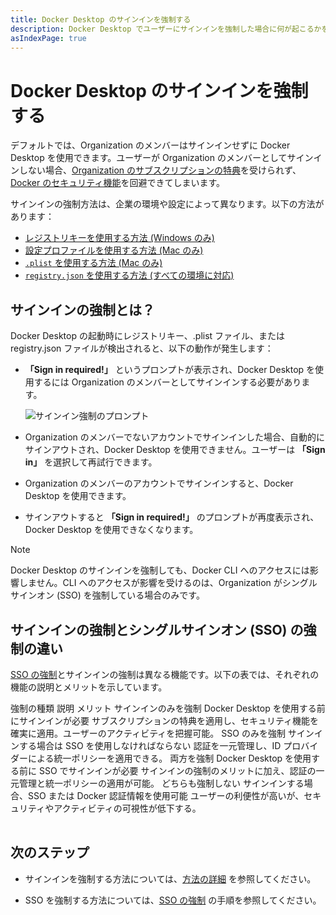 ```yaml
---
title: Docker Desktop のサインインを強制する
description: Docker Desktop でユーザーにサインインを強制した場合に何が起こるかを理解する
asIndexPage: true
---
```



# Docker Desktop のサインインを強制する

デフォルトでは、Organization のメンバーはサインインせずに Docker Desktop を使用できます。ユーザーが Organization のメンバーとしてサインインしない場合、[Organization のサブスクリプションの特典](https://docs.docker.com/subscription/details/)を受けられず、[Docker のセキュリティ機能](/docker-security-ja/for-admins/hardened-desktop/)を回避できてしまいます。

サインインの強制方法は、企業の環境や設定によって異なります。以下の方法があります：

- [レジストリキーを使用する方法 (Windows のみ)](/docker-security-ja/for-admins/enforce-sign-in/methods#レジストリキーを使用する方法-windows-のみ)
- [設定プロファイルを使用する方法 (Mac のみ)](/docker-security-ja/for-admins/enforce-sign-in/methods#設定プロファイルを使用する方法-mac-のみ)
- [`.plist` を使用する方法 (Mac のみ)](/docker-security-ja/for-admins/enforce-sign-in/methods#設定プロファイルを使用する方法-mac-のみ)
- [`registry.json` を使用する方法 (すべての環境に対応)](/docker-security-ja/for-admins/enforce-sign-in/methods#設定プロファイルを使用する方法-mac-のみ)

## サインインの強制とは？

Docker Desktop の起動時にレジストリキー、.plist ファイル、または registry.json ファイルが検出されると、以下の動作が発生します：

- **「Sign in required!」** というプロンプトが表示され、Docker Desktop を使用するには Organization のメンバーとしてサインインする必要があります。

  ![サインイン強制のプロンプト](/docker-security-ja/enforce-sign-in.png)

- Organization のメンバーでないアカウントでサインインした場合、自動的にサインアウトされ、Docker Desktop を使用できません。ユーザーは **「Sign in」** を選択して再試行できます。

- Organization のメンバーのアカウントでサインインすると、Docker Desktop を使用できます。

- サインアウトすると **「Sign in required!」** のプロンプトが再度表示され、Docker Desktop を使用できなくなります。

> [!NOTE]
> 
> Docker Desktop のサインインを強制しても、Docker CLI へのアクセスには影響しません。CLI へのアクセスが影響を受けるのは、Organization がシングルサインオン (SSO) を強制している場合のみです。

## サインインの強制とシングルサインオン (SSO) の強制の違い

[SSO の強制](/docker-security-ja/for-admins/single-sign-on/connect#オプションsso-の強制適用)とサインインの強制は異なる機能です。以下の表では、それぞれの機能の説明とメリットを示しています。

<Table>
  <thead>
    <Table.Tr>
      <Table.Th>強制の種類</Table.Th>
      <Table.Th>説明</Table.Th>
      <Table.Th>メリット</Table.Th>
    </Table.Tr>
  </thead>
  <tbody>
    <Table.Tr>
      <Table.Td>サインインのみを強制</Table.Td>
      <Table.Td>Docker Desktop を使用する前にサインインが必要</Table.Td>
      <Table.Td>サブスクリプションの特典を適用し、セキュリティ機能を確実に適用。ユーザーのアクティビティを把握可能。</Table.Td>
    </Table.Tr>
    <Table.Tr>
      <Table.Td>SSO のみを強制</Table.Td>
      <Table.Td>サインインする場合は SSO を使用しなければならない</Table.Td>
      <Table.Td>認証を一元管理し、ID プロバイダーによる統一ポリシーを適用できる。</Table.Td>
    </Table.Tr>
    <Table.Tr>
      <Table.Td>両方を強制</Table.Td>
      <Table.Td>Docker Desktop を使用する前に SSO でサインインが必要</Table.Td>
      <Table.Td>サインインの強制のメリットに加え、認証の一元管理と統一ポリシーの適用が可能。</Table.Td>
    </Table.Tr>
    <Table.Tr>
      <Table.Td>どちらも強制しない</Table.Td>
      <Table.Td>サインインする場合、SSO または Docker 認証情報を使用可能</Table.Td>
      <Table.Td>ユーザーの利便性が高いが、セキュリティやアクティビティの可視性が低下する。</Table.Td>
    </Table.Tr>
  </tbody>
</Table>

## 次のステップ

- サインインを強制する方法については、[方法の詳細](/docker-security-ja/for-admins/enforce-sign-in/methods) を参照してください。

- SSO を強制する方法については、[SSO の強制](/docker-security-ja/for-admins/single-sign-on/connect) の手順を参照してください。
